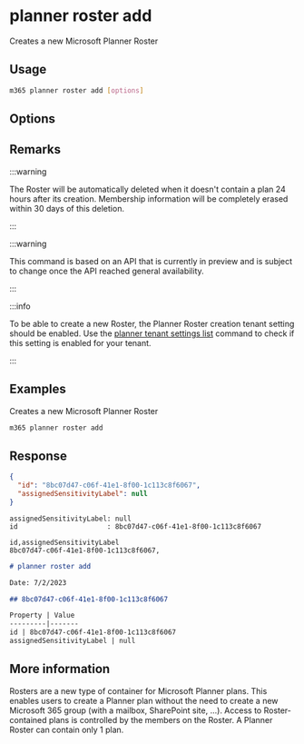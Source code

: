 
# planner roster add

Creates a new Microsoft Planner Roster

## Usage

```sh
m365 planner roster add [options]
```

## Options

<Global />

## Remarks

:::warning

The Roster will be automatically deleted when it doesn't contain a plan 24 hours after its creation. Membership information will be completely erased within 30 days of this deletion.

:::

:::warning

This command is based on an API that is currently in preview and is subject to change once the API reached general availability.

:::

:::info

To be able to create a new Roster, the Planner Roster creation tenant setting should be enabled. Use the [planner tenant settings list](../tenant/tenant-settings-list.mdx) command to check if this setting is enabled for your tenant.

:::

## Examples

Creates a new Microsoft Planner Roster

```sh
m365 planner roster add
```

## Response

<Tabs>
  <TabItem value="JSON">

  ```json
  {
    "id": "8bc07d47-c06f-41e1-8f00-1c113c8f6067",
    "assignedSensitivityLabel": null
  }
  ```

  </TabItem>
  <TabItem value="Text">

  ```text
  assignedSensitivityLabel: null
  id                      : 8bc07d47-c06f-41e1-8f00-1c113c8f6067
  ```

  </TabItem>
  <TabItem value="CSV">

  ```csv
  id,assignedSensitivityLabel
  8bc07d47-c06f-41e1-8f00-1c113c8f6067,
  ```

  </TabItem>
  <TabItem value="Markdown">

  ```md
  # planner roster add

  Date: 7/2/2023

  ## 8bc07d47-c06f-41e1-8f00-1c113c8f6067

  Property | Value
  ---------|-------
  id | 8bc07d47-c06f-41e1-8f00-1c113c8f6067
  assignedSensitivityLabel | null
  ```

  </TabItem>
</Tabs>

## More information

Rosters are a new type of container for Microsoft Planner plans. This enables users to create a Planner plan without the need to create a new Microsoft 365 group (with a mailbox, SharePoint site, ...). Access to Roster-contained plans is controlled by the members on the Roster. A Planner Roster can contain only 1 plan.
